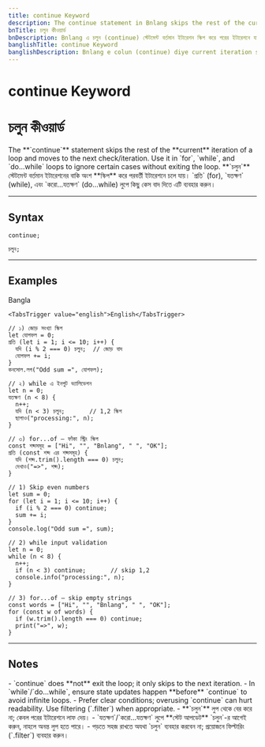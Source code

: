 ```yaml
---
title: continue Keyword
description: The continue statement in Bnlang skips the rest of the current loop iteration and proceeds to the next one. Examples in English, Bangla, and Banglish.
bnTitle: চলুন কীওয়ার্ড
bnDescription: Bnlang এ চলুন (continue) স্টেটমেন্ট বর্তমান ইটারেশন স্কিপ করে পরের ইটারেশনে যায়—উদাহরণসহ।
banglishTitle: continue Keyword
banglishDescription: Bnlang e colun (continue) diye current iteration skip kore next e jay.
---
```


# <I18nEnglish>continue Keyword</I18nEnglish>
# <I18nBangla>চলুন কীওয়ার্ড</I18nBangla>


<I18nEnglish>
The **`continue`** statement skips the rest of the **current** iteration of a loop and moves to the next check/iteration.  
Use it in `for`, `while`, and `do...while` loops to ignore certain cases without exiting the loop.
</I18nEnglish>

<I18nBangla>
**`চলুন`** স্টেটমেন্ট বর্তমান ইটারেশনের বাকি অংশ **স্কিপ** করে পরবর্তী ইটারেশনে চলে যায়।  
`প্রতি` (for), `যতক্ষণ` (while), এবং `করো...যতক্ষণ` (do...while) লুপে কিছু কেস বাদ দিতে এটি ব্যবহার করুন।
</I18nBangla>



---

## Syntax

<I18nEnglish>

```bnl
continue;
```
</I18nEnglish>

<I18nBangla>

```bnl
চলুন;
```
</I18nBangla>



---

## Examples

<Tabs defaultValue="bangla" className="w-full">
  <TabsList>
    <TabsTrigger value="bangla">Bangla</TabsTrigger>
    
    <TabsTrigger value="english">English</TabsTrigger>
  </TabsList>

  <TabsContent value="bangla">

```bnl
// ১) জোড় সংখ্যা স্কিপ
let যোগফল = 0;
প্রতি (let i = 1; i <= 10; i++) {
  যদি (i % 2 === 0) চলুন;  // জোড় বাদ
  যোগফল += i;
}
কনসোল.লগ("Odd sum =", যোগফল);

// ২) while এ ইনপুট ভ্যালিডেশন
let n = 0;
যতক্ষণ (n < 8) {
  n++;
  যদি (n < 3) চলুন;       // 1,2 স্কিপ
  ছাপাও("processing:", n);
}

// ৩) for...of — ফাঁকা স্ট্রিং স্কিপ
const শব্দসমূহ = ["Hi", "", "Bnlang", " ", "OK"];
প্রতি (const শব্দ এর শব্দসমূহ) {
  যদি (শব্দ.trim().length === 0) চলুন;
  দেখাও("=>", শব্দ);
}
```
  </TabsContent>

  

  <TabsContent value="english">

```bnl
// 1) Skip even numbers
let sum = 0;
for (let i = 1; i <= 10; i++) {
  if (i % 2 === 0) continue;
  sum += i;
}
console.log("Odd sum =", sum);

// 2) while input validation
let n = 0;
while (n < 8) {
  n++;
  if (n < 3) continue;       // skip 1,2
  console.info("processing:", n);
}

// 3) for...of — skip empty strings
const words = ["Hi", "", "Bnlang", " ", "OK"];
for (const w of words) {
  if (w.trim().length === 0) continue;
  print("=>", w);
}
```
  </TabsContent>
</Tabs>

---

## Notes

<I18nEnglish>
- `continue` does **not** exit the loop; it only skips to the next iteration.  
- In `while`/`do...while`, ensure state updates happen **before** `continue` to avoid infinite loops.  
- Prefer clear conditions; overusing `continue` can hurt readability. Use filtering (`.filter`) when appropriate.
</I18nEnglish>

<I18nBangla>
- **`চলুন`** লুপ থেকে বের করে না; কেবল পরের ইটারেশনে লাফ দেয়।  
- `যতক্ষণ`/`করো...যতক্ষণ` লুপে **স্টেট আপডেট** `চলুন`-র আগেই করুন, নাহলে অনন্ত লুপ হতে পারে।  
- পড়তে সহজ রাখতে অযথা `চলুন` ব্যবহার করবেন না; প্রয়োজনে ফিল্টারিং (`.filter`) ব্যবহার করুন।
</I18nBangla>


